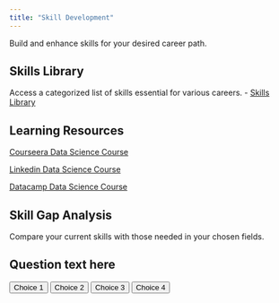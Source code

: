 ```yaml
---
title: "Skill Development"
---
```




Build and enhance skills for your desired career path.

## Skills Library
Access a categorized list of skills essential for various careers.
- [Skills Library](skills_library.qmd)


## Learning Resources
[Courseera Data Science Course](https://www.coursera.org/enroll/ibm-data-science/paidmedia?utm_medium=sem&utm_source=gg&utm_campaign=B2C_NAMER_ibm-data-science_ibm_FTCOF_professional-certificates_country-US-country-CA&campaignid=1876641588&adgroupid=70740725700&device=c&keyword=online%20data%20science%20course&matchtype=b&network=g&devicemodel=&adposition=&creativeid=634520636552&hide_mobile_promo&gad_source=1&gbraid=0AAAAADdKX6aoztEoVKvyl_x98wni5Sp_y&gclid=CjwKCAiAudG5BhAREiwAWMlSjLUEGnJgPO_Cu2tZ4x86HSJas-TRnu9A6P35PWN6wIQ6t5Y__MdbCxoC_IMQAvD_BwE#courses)

[Linkedin Data Science Course](https://www.linkedin.com/learning/topics/data-science)

[Datacamp Data Science Course](https://www.datacamp.com/courses-all)

## Skill Gap Analysis
Compare your current skills with those needed in your chosen fields.
<div id="quiz-container">
  <h2 id="question">Question text here</h2>
  <button onclick="checkAnswer(0)" id="choice0">Choice 1</button>
  <button onclick="checkAnswer(1)" id="choice1">Choice 2</button>
  <button onclick="checkAnswer(2)" id="choice2">Choice 3</button>
  <button onclick="checkAnswer(3)" id="choice3">Choice 4</button>
</div>
<script src="skills_quiz.js"></script>
